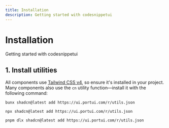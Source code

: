 ```yaml
---
title: Installation
description: Getting started with codesnippetui
---
```



# Installation

Getting started with codesnippetui

## 1. Install utilities

All components use [Tailwind CSS v4](https://tailwindcss.com/docs/installation/framework-guides/nextjs), so ensure it's installed in your project. Many components also use the `cn` utility function—install it with the following command:

<Tabs>
  <Tab label="bun" value="bun">
    <pre><code>bunx shadcn@latest add https://ui.portui.com/r/utils.json</code></pre>
  </Tab>
  <Tab label="npx" value="npx">
    <pre><code>npx shadcn@latest add https://ui.portui.com/r/utils.json</code></pre>
  </Tab>
  <Tab label="pnpm" value="pnpm">
    <pre><code>pnpm dlx shadcn@latest add https://ui.portui.com/r/utils.json</code></pre>
  </Tab>
</Tabs>